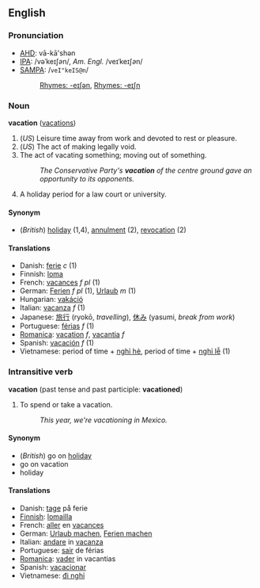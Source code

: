 ==English==

=== Pronunciation ===
*[[AHD]]: vā-kā'shən
*[[IPA]]: /vəˈkeɪʃ''ə''n/, ''Am. Engl.'' /veɪˈkeɪʃ''ə''n/ 
*[[SAMPA]]: /<tt>veI"keIS@n</tt>/
*:[[Rhymes:English:-eɪʃən|Rhymes: -eɪʃən]], [[Rhymes:English:-eɪʃən|Rhymes: -eɪʃn]]

===Noun===
'''vacation''' ([[vacations]])

#(''US'') Leisure time away from work and devoted to rest or pleasure.
#(''US'') The act of making legally void. 
#The act of vacating something; moving out of something.
#: ''The Conservative Party's '''vacation''' of the centre ground gave an opportunity to its opponents.''
#A holiday period for a law court or university. 

<!--====Usage Note====
Definition 4 is found throughout the English-speaking world; definition 1 is restricted to the United States.-->
<!-- not true! vacation and holiday are virtually synonyms in at least Australia -->

====Synonym====
*(''British'') [[holiday]] (1,4), [[annulment]] (2), [[revocation]] (2)

====Translations====
*Danish: [[ferie]] ''c'' (1)
*Finnish: [[loma]]
*French: [[vacances]] ''f pl'' (1)
*German: [[Ferien]] ''f pl'' (1), [[Urlaub]] ''m'' (1)
*Hungarian: [[vakáció]]
*Italian: [[vacanza]] ''f'' (1)
*Japanese: [[旅行]] (ryok&#333;, ''travelling''), [[休み]] (yasumi, ''break from work'')
*Portuguese: [[férias]] ''f'' (1)
*[[Romanica]]: [[vacation]] ''f'', [[vacantia]] ''f''
*Spanish: [[vacación]] ''f'' (1)
*Vietnamese: period of time + [[nghỉ hè]], period of time + [[nghỉ lễ]] (1)

===Intransitive verb===
'''vacation''' (past tense and past participle: '''vacationed''')

#To spend or take a vacation.
#:''This year, we're vacationing in Mexico.''

====Synonym====
*(''British'') go on [[holiday]]
*go on vacation
*holiday

====Translations====
*Danish: [[tage]] på ferie
*[[Finnish]]: [[lomailla]]
*French: [[aller]] en [[vacance]]s
*German: [[Urlaub machen]], [[Ferien machen]]
*Italian: [[andare]] in [[vacanza]]
*Portuguese: [[sair]] de férias
*[[Romanica]]: [[vader]] in vacantias
*Spanish: [[vacacionar]]
*Vietnamese: [[đi nghỉ]]